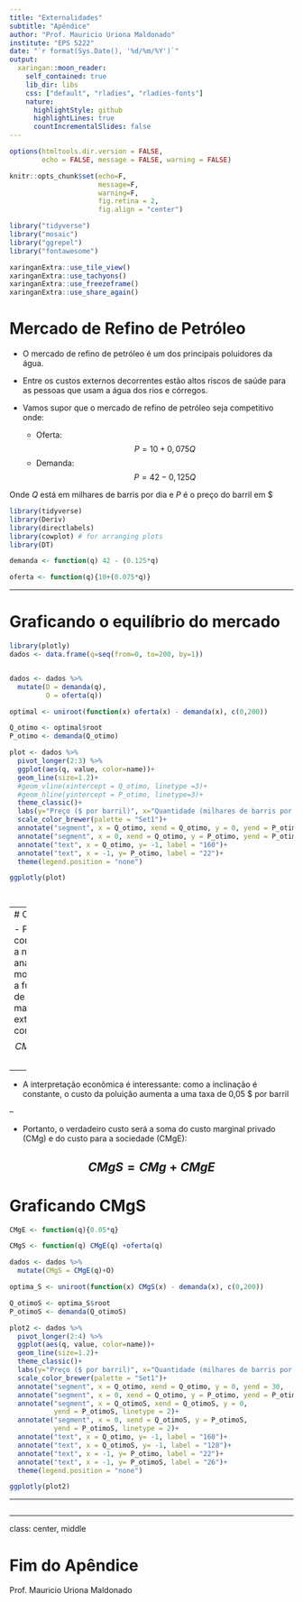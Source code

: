 ```yaml
---
title: "Externalidades"
subtitle: "Apêndice"
author: "Prof. Mauricio Uriona Maldonado"
institute: "EPS 5222"
date: "`r format(Sys.Date(), '%d/%m/%Y')`"
output:
  xaringan::moon_reader:
    self_contained: true
    lib_dir: libs
    css: ["default", "rladies", "rladies-fonts"]
    nature:
      highlightStyle: github
      highlightLines: true
      countIncrementalSlides: false
---
```



```r
options(htmltools.dir.version = FALSE,
        echo = FALSE, message = FALSE, warning = FALSE)

knitr::opts_chunk$set(echo=F,
                      message=F,
                      warning=F,
                      fig.retina = 2,
                      fig.align = "center")

```

```r
library("tidyverse")
library("mosaic")
library("ggrepel")
library("fontawesome")

xaringanExtra::use_tile_view()
xaringanExtra::use_tachyons()
xaringanExtra::use_freezeframe()
xaringanExtra::use_share_again()
```

# Mercado de Refino de Petróleo

- O mercado de refino de petróleo é um dos principais poluidores da água.

- Entre os custos externos decorrentes estão altos riscos de saúde para as pessoas que usam a água dos rios e córregos.

- Vamos supor que o mercado de refino de petróleo seja competitivo onde:

  - Oferta: $$P=10+0,075Q$$
  - Demanda: $$P=42-0,125Q$$
  
Onde $Q$ está em milhares de barris por dia e $P$ é o preço do barril em $

```r
library(tidyverse)
library(Deriv)
library(directlabels)
library(cowplot) # for arranging plots
library(DT)

demanda <- function(q) 42 - (0.125*q)

oferta <- function(q){10+(0.075*q)}


```

---

# Graficando o equilíbrio do mercado

```r

library(plotly)
dados <- data.frame(q=seq(from=0, to=200, by=1))


dados <- dados %>% 
  mutate(D = demanda(q),
         O = oferta(q)) 

optimal <- uniroot(function(x) oferta(x) - demanda(x), c(0,200))

Q_otimo <- optimal$root
P_otimo <- demanda(Q_otimo)

plot <- dados %>% 
  pivot_longer(2:3) %>% 
  ggplot(aes(q, value, color=name))+
  geom_line(size=1.2)+
  #geom_vline(xintercept = Q_otimo, linetype =3)+
  #geom_hline(yintercept = P_otimo, linetype=3)+
  theme_classic()+
  labs(y="Preço ($ por barril)", x="Quantidade (milhares de barris por dia)")+
  scale_color_brewer(palette = "Set1")+
  annotate("segment", x = Q_otimo, xend = Q_otimo, y = 0, yend = P_otimo,                linetype = 2)+
  annotate("segment", x = 0, xend = Q_otimo, y = P_otimo, yend = P_otimo,                linetype = 2)+
  annotate("text", x = Q_otimo, y= -1, label = "160")+
  annotate("text", x = -1, y= P_otimo, label = "22")+
  theme(legend.position = "none")

ggplotly(plot)




```

---
# CMgE

- Para completar a nossa análise, modelamos a função de custo marginal externo como: $$CMgE=0,05Q$$

--

- A interpretação econômica é interessante: como a inclinação é constante, o custo da poluição aumenta a uma taxa de 0,05 $ por barril

--

- Portanto, o verdadeiro custo será a soma do custo marginal privado (CMg) e do custo para a sociedade (CMgE):

$$CMgS = CMg + CMgE$$
---

# Graficando CMgS

```r

CMgE <- function(q){0.05*q}

CMgS <- function(q) CMgE(q) +oferta(q)

dados <- dados %>% 
  mutate(CMgS = CMgE(q)+O)

optima_S <- uniroot(function(x) CMgS(x) - demanda(x), c(0,200))

Q_otimoS <- optima_S$root
P_otimoS <- demanda(Q_otimoS)

plot2 <- dados %>% 
  pivot_longer(2:4) %>% 
  ggplot(aes(q, value, color=name))+
  geom_line(size=1.2)+
  theme_classic()+
  labs(y="Preço ($ por barril)", x="Quantidade (milhares de barris por dia)")+
  scale_color_brewer(palette = "Set1")+
  annotate("segment", x = Q_otimo, xend = Q_otimo, y = 0, yend = 30,               linetype = 2)+
  annotate("segment", x = 0, xend = Q_otimo, y = P_otimo, yend = P_otimo,               linetype = 2)+
  annotate("segment", x = Q_otimoS, xend = Q_otimoS, y = 0, 
           yend = P_otimoS, linetype = 2)+
  annotate("segment", x = 0, xend = Q_otimoS, y = P_otimoS, 
           yend = P_otimoS, linetype = 2)+
  annotate("text", x = Q_otimo, y= -1, label = "160")+
  annotate("text", x = Q_otimoS, y= -1, label = "128")+
  annotate("text", x = -1, y= P_otimo, label = "22")+
  annotate("text", x = -1, y= P_otimoS, label = "26")+
  theme(legend.position = "none")

ggplotly(plot2)
```

---


```r

```

---

class: center, middle

# Fim do Apêndice

Prof. Mauricio Uriona Maldonado